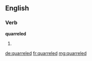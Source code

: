==English==

===Verb===
'''quarreled'''

# {{past of|quarrel}}

[[de:quarreled]]
[[fr:quarreled]]
[[mg:quarreled]]